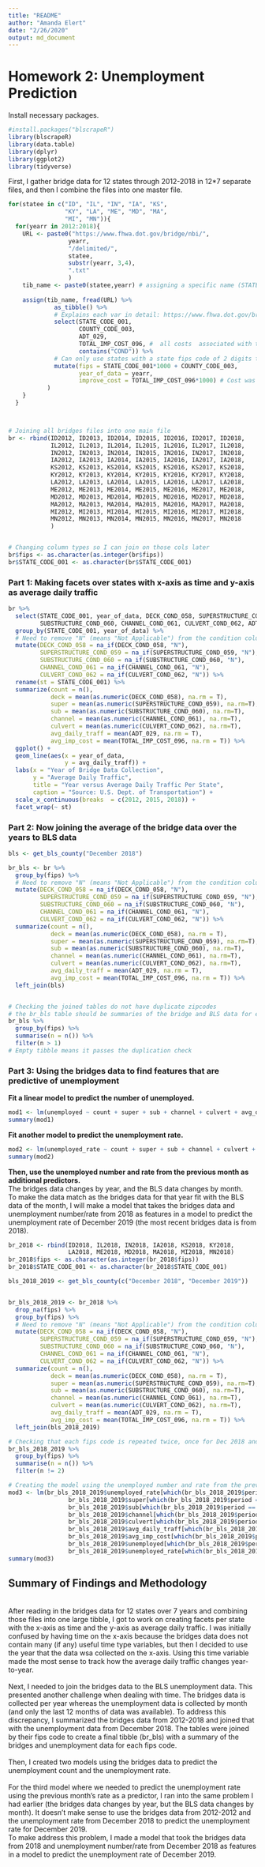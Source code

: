 ```yaml
---
title: "README"
author: "Amanda Elert"
date: "2/26/2020"
output: md_document
---
```

# Homework 2: Unemployment Prediction
Install necessary packages.
```r
#install.packages("blscrapeR")
library(blscrapeR)
library(data.table)
library(dplyr)
library(ggplot2)
library(tidyverse)
```

First, I gather bridge data for 12 states through 2012-2018 in 12*7 separate files, and then I combine the files into one master file.
```r
for(statee in c("ID", "IL", "IN", "IA", "KS",
                "KY", "LA", "ME", "MD", "MA",
                "MI", "MN")){
  for(yearr in 2012:2018){
    URL <- paste0("https://www.fhwa.dot.gov/bridge/nbi/",
                 yearr,
                 "/delimited/",
                 statee,
                 substr(yearr, 3,4),
                 ".txt"
                 )
    tib_name <- paste0(statee,yearr) # assigning a specific name (STATE.ABBYEAR) to each file
    
    assign(tib_name, fread(URL) %>% 
             as_tibble() %>% 
             # Explains each var in detail: https://www.fhwa.dot.gov/bridge/mtguide.pdf
             select(STATE_CODE_001,
                    COUNTY_CODE_003,
                    ADT_029,
                    TOTAL_IMP_COST_096, #  all costs  associated with the proposed bridge improvement project
                    contains("COND")) %>% 
             # Can only use states with a state fips code of 2 digits to use this code
             mutate(fips = STATE_CODE_001*1000 + COUNTY_CODE_003,
                    year_of_data = yearr,
                    improve_cost = TOTAL_IMP_COST_096*1000) # Cost was in thousands of dollars originally
           )
    }
  }



# Joining all bridges files into one main file
br <- rbind(ID2012, ID2013, ID2014, ID2015, ID2016, ID2017, ID2018,
            IL2012, IL2013, IL2014, IL2015, IL2016, IL2017, IL2018,
            IN2012, IN2013, IN2014, IN2015, IN2016, IN2017, IN2018,
            IA2012, IA2013, IA2014, IA2015, IA2016, IA2017, IA2018,
            KS2012, KS2013, KS2014, KS2015, KS2016, KS2017, KS2018,
            KY2012, KY2013, KY2014, KY2015, KY2016, KY2017, KY2018,
            LA2012, LA2013, LA2014, LA2015, LA2016, LA2017, LA2018,
            ME2012, ME2013, ME2014, ME2015, ME2016, ME2017, ME2018,
            MD2012, MD2013, MD2014, MD2015, MD2016, MD2017, MD2018,
            MA2012, MA2013, MA2014, MA2015, MA2016, MA2017, MA2018,
            MI2012, MI2013, MI2014, MI2015, MI2016, MI2017, MI2018,
            MN2012, MN2013, MN2014, MN2015, MN2016, MN2017, MN2018
            )


# Changing column types so I can join on those cols later
br$fips <- as.character(as.integer(br$fips))
br$STATE_CODE_001 <- as.character(br$STATE_CODE_001)
```

### Part 1: Making facets over states with x-axis as time and y-axis as average daily traffic
```r
br %>% 
  select(STATE_CODE_001, year_of_data, DECK_COND_058, SUPERSTRUCTURE_COND_059, 
         SUBSTRUCTURE_COND_060, CHANNEL_COND_061, CULVERT_COND_062, ADT_029, TOTAL_IMP_COST_096) %>% 
  group_by(STATE_CODE_001, year_of_data) %>% 
  # Need to remove "N" (means "Not Applicable") from the condition columns
  mutate(DECK_COND_058 = na_if(DECK_COND_058, "N"),
         SUPERSTRUCTURE_COND_059 = na_if(SUPERSTRUCTURE_COND_059, "N"),
         SUBSTRUCTURE_COND_060 = na_if(SUBSTRUCTURE_COND_060, "N"),
         CHANNEL_COND_061 = na_if(CHANNEL_COND_061, "N"),
         CULVERT_COND_062 = na_if(CULVERT_COND_062, "N")) %>% 
  rename(st = STATE_CODE_001) %>% 
  summarize(count = n(), 
            deck = mean(as.numeric(DECK_COND_058), na.rm = T),
            super = mean(as.numeric(SUPERSTRUCTURE_COND_059), na.rm=T),
            sub = mean(as.numeric(SUBSTRUCTURE_COND_060), na.rm=T),
            channel = mean(as.numeric(CHANNEL_COND_061), na.rm=T),   
            culvert = mean(as.numeric(CULVERT_COND_062), na.rm=T),
            avg_daily_traff = mean(ADT_029, na.rm = T),
            avg_imp_cost = mean(TOTAL_IMP_COST_096, na.rm = T)) %>% 
  ggplot() +
  geom_line(aes(x = year_of_data,
                y = avg_daily_traff)) +
  labs(x = "Year of Bridge Data Collection", 
       y = "Average Daily Traffic",
       title = "Year versus Average Daily Traffic Per State",
       caption = "Source: U.S. Dept. of Transportation") +
  scale_x_continuous(breaks  = c(2012, 2015, 2018)) +
  facet_wrap(~ st)
```

### Part 2: Now joining the average of the bridge data over the years to BLS data
```r
bls <- get_bls_county("December 2018")

br_bls <- br %>% 
  group_by(fips) %>% 
  # Need to remove "N" (means "Not Applicable") from the condition columns
  mutate(DECK_COND_058 = na_if(DECK_COND_058, "N"),
         SUPERSTRUCTURE_COND_059 = na_if(SUPERSTRUCTURE_COND_059, "N"),
         SUBSTRUCTURE_COND_060 = na_if(SUBSTRUCTURE_COND_060, "N"),
         CHANNEL_COND_061 = na_if(CHANNEL_COND_061, "N"),
         CULVERT_COND_062 = na_if(CULVERT_COND_062, "N")) %>% 
  summarize(count = n(), 
            deck = mean(as.numeric(DECK_COND_058), na.rm = T),
            super = mean(as.numeric(SUPERSTRUCTURE_COND_059), na.rm=T),
            sub = mean(as.numeric(SUBSTRUCTURE_COND_060), na.rm=T),
            channel = mean(as.numeric(CHANNEL_COND_061), na.rm=T),   
            culvert = mean(as.numeric(CULVERT_COND_062), na.rm=T),
            avg_daily_traff = mean(ADT_029, na.rm = T),
            avg_imp_cost = mean(TOTAL_IMP_COST_096, na.rm = T)) %>% 
  left_join(bls)


# Checking the joined tables do not have duplicate zipcodes
# the br_bls table should be summaries of the bridge and BLS data for each zipcode
br_bls %>% 
  group_by(fips) %>% 
  summarise(n = n()) %>% 
  filter(n > 1)
# Empty tibble means it passes the duplication check
```

### Part 3: Using the bridges data to find features that are predictive of unemployment 
**Fit a linear model to predict the number of unemployed.**
```r
mod1 <- lm(unemployed ~ count + super + sub + channel + culvert + avg_daily_traff + avg_imp_cost, data = br_bls)
summary(mod1)
```

**Fit another model to predict the unemployment rate.**
```r
mod2 <- lm(unemployed_rate ~ count + super + sub + channel + culvert + avg_daily_traff + avg_imp_cost, data = br_bls)
summary(mod2)
```

**Then, use the unemployed number and rate from the previous month as additional predictors.** </br>
The bridges data changes by year, and the BLS data changes by month. </br>
To make the data match as the bridges data for that year fit with the BLS data of the month, I will make a model that takes the bridges data and unemployment number/rate from 2018 as features in a model to predict the unemployment rate of December 2019 (the most recent bridges data is from 2018).
```r
br_2018 <- rbind(ID2018, IL2018, IN2018, IA2018, KS2018, KY2018, 
                 LA2018, ME2018, MD2018, MA2018, MI2018, MN2018)
br_2018$fips <- as.character(as.integer(br_2018$fips))
br_2018$STATE_CODE_001 <- as.character(br_2018$STATE_CODE_001)

bls_2018_2019 <- get_bls_county(c("December 2018", "December 2019"))


br_bls_2018_2019 <- br_2018 %>% 
  drop_na(fips) %>% 
  group_by(fips) %>% 
  # Need to remove "N" (means "Not Applicable") from the condition columns
  mutate(DECK_COND_058 = na_if(DECK_COND_058, "N"),
         SUPERSTRUCTURE_COND_059 = na_if(SUPERSTRUCTURE_COND_059, "N"),
         SUBSTRUCTURE_COND_060 = na_if(SUBSTRUCTURE_COND_060, "N"),
         CHANNEL_COND_061 = na_if(CHANNEL_COND_061, "N"),
         CULVERT_COND_062 = na_if(CULVERT_COND_062, "N")) %>% 
  summarize(count = n(), 
            deck = mean(as.numeric(DECK_COND_058), na.rm = T),
            super = mean(as.numeric(SUPERSTRUCTURE_COND_059), na.rm=T),
            sub = mean(as.numeric(SUBSTRUCTURE_COND_060), na.rm=T),
            channel = mean(as.numeric(CHANNEL_COND_061), na.rm=T),   
            culvert = mean(as.numeric(CULVERT_COND_062), na.rm=T),
            avg_daily_traff = mean(ADT_029, na.rm = T),
            avg_imp_cost = mean(TOTAL_IMP_COST_096, na.rm = T)) %>% 
  left_join(bls_2018_2019)

# Checking that each fips code is repeated twice, once for Dec 2018 and once for Dec 2019
br_bls_2018_2019 %>% 
  group_by(fips) %>% 
  summarise(n = n()) %>% 
  filter(n != 2)

# Creating the model using the unemployed number and rate from the previous month as additional predictors
mod3 <- lm(br_bls_2018_2019$unemployed_rate[which(br_bls_2018_2019$period == '2019-12-01')] ~ 
                 br_bls_2018_2019$super[which(br_bls_2018_2019$period == '2018-12-01')] + 
                 br_bls_2018_2019$sub[which(br_bls_2018_2019$period == '2018-12-01')] + 
                 br_bls_2018_2019$channel[which(br_bls_2018_2019$period == '2018-12-01')] + 
                 br_bls_2018_2019$culvert[which(br_bls_2018_2019$period == '2018-12-01')] + 
                 br_bls_2018_2019$avg_daily_traff[which(br_bls_2018_2019$period == '2018-12-01')] +
                 br_bls_2018_2019$avg_imp_cost[which(br_bls_2018_2019$period == '2018-12-01')] +
                 br_bls_2018_2019$unemployed[which(br_bls_2018_2019$period == '2018-12-01')] + 
                 br_bls_2018_2019$unemployed_rate[which(br_bls_2018_2019$period == '2018-12-01')], data = br_bls_2018_2019)
summary(mod3)
```

## Summary of Findings and Methodology
</br>
After reading in the bridges data for 12 states over 7 years and combining those files into one large tibble, I got to work on creating facets per state with the x-axis as time and the y-axis as average daily traffic. I was initially confused by having time on the x-axis because the bridges data does not contain many (if any) useful time type variables, but then I decided to use the year that the data wsa collected on the x-axis. Using this time variable made the most sense to track how the average daily traffic changes year-to-year.
</br>
</br>
Next, I needed to join the bridges data to the BLS unemployment data. This presented another challenge when dealing with time. The bridges data is collected per year whereas the unemployment data is collected by month (and only the last 12 months of data was available). To address this discrepancy, I summarized the bridges data from 2012-2018 and joined that with the unemployment data from December 2018. The tables were joined by their fips code to create a final tibble (br_bls) with a summary of the bridges and unemployment data for each fips code.
</br>
</br>
Then, I created two models using the bridges data to predict the unemployment count and the unemployment rate. 
</br>
</br>
For the third model where we needed to predict the unemployment rate using the previous month's rate as a predictor, I ran into the same problem I had earlier (the bridges data changes by year, but the BLS data changes by month). It doesn't make sense to use the bridges data from 2012-2012 and the unemployment rate from December 2018 to predict the unemployment rate for December 2019. 
</br>
To make address this problem, I made a model that took the bridges data from 2018 and unemployment number/rate from December 2018 as features in a model to predict the unemployment rate of December 2019. 


